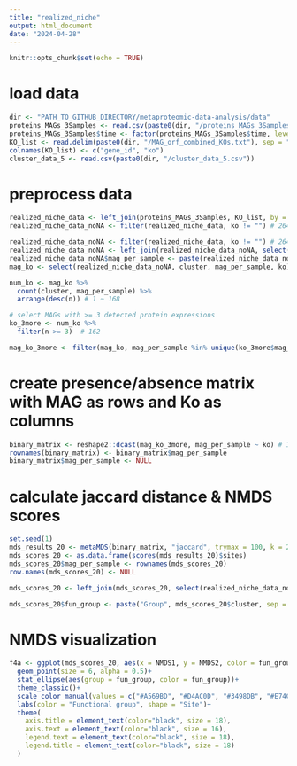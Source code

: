 ```yaml
---
title: "realized_niche"
output: html_document
date: "2024-04-28"
---
```


```r
knitr::opts_chunk$set(echo = TRUE)
```

# load data
```r
dir <- "PATH_TO_GITHUB_DIRECTORY/metaproteomic-data-analysis/data"
proteins_MAGs_3Samples <- read.csv(paste0(dir, "/proteins_MAGs_3Samples.csv"))
proteins_MAGs_3Samples$time <- factor(proteins_MAGs_3Samples$time, levels = c('Summer', 'Fall', 'Winter'))
KO_list <- read.delim(paste0(dir, "/MAG_orf_combined_KOs.txt"), sep = "\t", header = F)
colnames(KO_list) <- c("gene_id", "ko")
cluster_data_5 <- read.csv(paste0(dir, "/cluster_data_5.csv"))
```

# preprocess data
```r
realized_niche_data <- left_join(proteins_MAGs_3Samples, KO_list, by = "gene_id") # 3996 -> 4076 (some genes have multiple KO assignments)
realized_niche_data_noNA <- filter(realized_niche_data, ko != "") # 2647 (60% genes have KO assignments)

realized_niche_data_noNA <- filter(realized_niche_data, ko != "") # 2647
realized_niche_data_noNA <- left_join(realized_niche_data_noNA, select(cluster_data_5, cluster, mag_id), by = "mag_id")
realized_niche_data_noNA$mag_per_sample <- paste(realized_niche_data_noNA$sample_id, realized_niche_data_noNA$mag_id, sep = "_")
mag_ko <- select(realized_niche_data_noNA, cluster, mag_per_sample, ko) 

num_ko <- mag_ko %>%
  count(cluster, mag_per_sample) %>%
  arrange(desc(n)) # 1 ~ 168 

# select MAGs with >= 3 detected protein expressions
ko_3more <- num_ko %>%
  filter(n >= 3)  # 162

mag_ko_3more <- filter(mag_ko, mag_per_sample %in% unique(ko_3more$mag_per_sample)) # 2392
```

# create presence/absence matrix with MAG as rows and Ko as columns
```r
binary_matrix <- reshape2::dcast(mag_ko_3more, mag_per_sample ~ ko) # 162x499 (>=2 seasons); 
rownames(binary_matrix) <- binary_matrix$mag_per_sample
binary_matrix$mag_per_sample <- NULL
```

# calculate jaccard distance & NMDS scores
```r
set.seed(1)
mds_results_20 <- metaMDS(binary_matrix, "jaccard", trymax = 100, k = 20) # stress = 0.015
mds_scores_20 <- as.data.frame(scores(mds_results_20)$sites)
mds_scores_20$mag_per_sample <- rownames(mds_scores_20)
row.names(mds_scores_20) <- NULL
```

```r
mds_scores_20 <- left_join(mds_scores_20, select(realized_niche_data_noNA, cluster, mag_per_sample, site, time), by = "mag_per_sample")

mds_scores_20$fun_group <- paste("Group", mds_scores_20$cluster, sep = " ")
```

# NMDS visualization
```r
f4a <- ggplot(mds_scores_20, aes(x = NMDS1, y = NMDS2, color = fun_group, shape = site))+
  geom_point(size = 6, alpha = 0.5)+
  stat_ellipse(aes(group = fun_group, color = fun_group))+
  theme_classic()+
  scale_color_manual(values = c("#A569BD", "#D4AC0D", "#3498DB", "#E74C3C", "#7fc97f"))+ 
  labs(color = "Functional group", shape = "Site")+
  theme(
    axis.title = element_text(color="black", size = 18), 
    axis.text = element_text(color="black", size = 16),
    legend.text = element_text(color="black", size = 18),
    legend.title = element_text(color="black", size = 18)
  )
```
